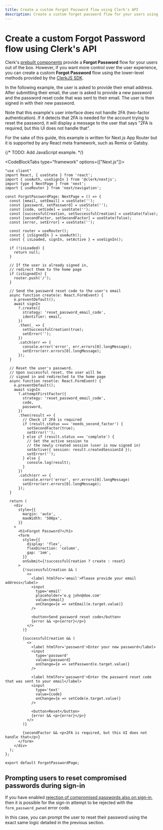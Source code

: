 ```yaml
---
title: Create a custom Forgot Password flow using Clerk's API
description: Create a custom forgot password flow for your users using the lower level methods provided by the ClerkJS SDK.
---
```


# Create a custom Forgot Password flow using Clerk's API

Clerk's [prebuilt components](/docs/components/overview) provide a **Forgot Password** flow for your users out of the box. However, if you want more control over the user experience, you can create a custom **Forgot Password** flow using the lower-level methods provided by the [ClerkJS SDK](/docs/references/javascript/overview).

In the following example, the user is asked to provide their email address. After submitting their email, the user is asked to provide a new password and the password reset code that was sent to their email. The user is then signed in with their new password.

Note that this example's user interface does not handle 2FA (two-factor authentication). If it detects that 2FA is needed for the account trying to reset the password, it will display a message to the user that says "2FA is required, but this UI does not handle that".

For the sake of this guide, this example is written for Next.js App Router but it is supported by any React meta framework, such as Remix or Gatsby.

{/* TODO: Add JavaScript example. */}

<CodeBlockTabs type="framework" options={["Next.js"]}>
  ```tsx filename="app/forgot-password.tsx"
  "use client"
  import React, { useState } from 'react';
  import { useAuth, useSignIn } from '@clerk/nextjs';
  import type { NextPage } from 'next';
  import { useRouter } from 'next/navigation';

  const ForgotPasswordPage: NextPage = () => {
    const [email, setEmail] = useState('');
    const [password, setPassword] = useState('');
    const [code, setCode] = useState('');
    const [successfulCreation, setSuccessfulCreation] = useState(false);
    const [secondFactor, setSecondFactor] = useState(false);
    const [error, setError] = useState('');

    const router = useRouter();
    const { isSignedIn } = useAuth();
    const { isLoaded, signIn, setActive } = useSignIn();

    if (!isLoaded) {
      return null;
    }

    // If the user is already signed in,
    // redirect them to the home page
    if (isSignedIn) {
      router.push('/');
    }

    // Send the password reset code to the user's email
    async function create(e: React.FormEvent) {
      e.preventDefault();
      await signIn
        ?.create({
          strategy: 'reset_password_email_code',
          identifier: email,
        })
        .then(_ => {
          setSuccessfulCreation(true);
          setError('');
        })
        .catch(err => {
          console.error('error', err.errors[0].longMessage);
          setError(err.errors[0].longMessage);
        });
    }

    // Reset the user's password. 
    // Upon successful reset, the user will be 
    // signed in and redirected to the home page
    async function reset(e: React.FormEvent) {
      e.preventDefault();
      await signIn
        ?.attemptFirstFactor({
          strategy: 'reset_password_email_code',
          code,
          password,
        })
        .then(result => {
          // Check if 2FA is required
          if (result.status === 'needs_second_factor') {
            setSecondFactor(true);
            setError('');
          } else if (result.status === 'complete') {
            // Set the active session to 
            // the newly created session (user is now signed in)
            setActive({ session: result.createdSessionId });
            setError('');
          } else {
            console.log(result);
          }
        })
        .catch(err => {
          console.error('error', err.errors[0].longMessage)
          setError(err.errors[0].longMessage);
        });
    }

    return (
      <div
        style={{
          margin: 'auto',
          maxWidth: '500px',
        }}
      >
        <h1>Forgot Password?</h1>
        <form
          style={{
            display: 'flex',
            flexDirection: 'column',
            gap: '1em',
          }}
          onSubmit={!successfulCreation ? create : reset}
        >
          {!successfulCreation && (
            <>
              <label htmlFor='email'>Please provide your email address</label>
              <input
                type='email'
                placeholder='e.g john@doe.com'
                value={email}
                onChange={e => setEmail(e.target.value)}
              />

              <button>Send password reset code</button>
              {error && <p>{error}</p>}
            </>
          )}

          {successfulCreation && (
            <>
              <label htmlFor='password'>Enter your new password</label>
              <input
                type='password'
                value={password}
                onChange={e => setPassword(e.target.value)}
              />

              <label htmlFor='password'>Enter the password reset code that was sent to your email</label>
              <input
                type='text'
                value={code}
                onChange={e => setCode(e.target.value)}
              />

              <button>Reset</button>
              {error && <p>{error}</p>}
            </>
          )}

          {secondFactor && <p>2FA is required, but this UI does not handle that</p>}
        </form>
      </div>
    );
  };

  export default ForgotPasswordPage;
  ```
</CodeBlockTabs>

## Prompting users to reset compromised passwords during sign-in

If you have enabled [rejection of compromised passwords also on sign-in](/docs/security/password-protection#reject-compromised-passwords-on-sign-in), then it is possible for the sign-in attempt to be rejected with the `form_password_pwned` error code.

In this case, you can prompt the user to reset their password using the exact same logic detailed in the previous section.
